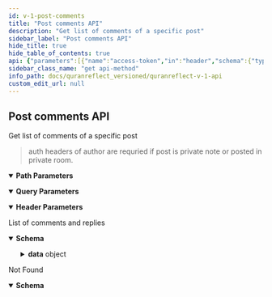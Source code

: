 ```yaml
---
id: v-1-post-comments
title: "Post comments API"
description: "Get list of comments of a specific post"
sidebar_label: "Post comments API"
hide_title: true
hide_table_of_contents: true
api: {"parameters":[{"name":"access-token","in":"header","schema":{"type":"string"},"description":"user access token"},{"name":"client","in":"header","schema":{"type":"string"},"description":"client access token"},{"name":"expiry","in":"header","schema":{"type":"string"},"example":"1531315250","description":"timestamp of token expiry "},{"name":"token-type","in":"header","schema":{"type":"string"},"example":"Bearer","description":"access token type"},{"name":"uid","in":"header","schema":{"type":"string"},"example":"user@quranreflect.com","description":"user uid"},{"name":"client_auth_token","in":"query","required":true,"schema":{"type":"string"},"description":"Client API token"},{"schema":{"type":"integer"},"name":"post_id","in":"path","required":true,"description":"post id"}],"responses":{"200":{"description":"List of comments and replies","content":{"application/json":{"schema":{"type":"object","x-examples":{"Example 1":{"success":true,"data":{"comments":[{"id":51,"body":"So you think we should turn this project from non-profit to profitable company :)","is_private":false,"hidden":false,"created_at":"2018-02-04T03:02:36.000Z","comment_policy_show":true,"parent_id":null,"children":[],"author":{"id":15,"username":"muneebarrabi","name":"منيب","first_name":"منيب","last_name":"","verified":false,"profile_img":":s3_path_url/?1587852641","followed":false,"original_profile_img":":s3_path_url/?1587852641","rooms_list":[],"display_name":"منيب","user_type":"student"}},{"id":68,"body":"There is no harm in doing so, especially if it means we are provided with a better product and/or service. Remember 'making profit' ≠ 'greed'","is_private":false,"hidden":false,"created_at":"2018-05-20T21:56:38.000Z","comment_policy_show":true,"parent_id":null,"children":[],"author":{"id":150,"username":"Fahd_Baig","name":"Fahd","first_name":"Fahd","last_name":"","verified":false,"profile_img":":s3_path_url/?1586814893","followed":false,"original_profile_img":":s3_path_url/?1586814893","rooms_list":[],"display_name":"Fahd","user_type":null}}]}}},"properties":{"success":{"type":"boolean"},"data":{"type":"object","properties":{"comments":{"type":"array","items":{"type":"object","x-examples":{"Example 1":{"id":68,"body":"There is no harm in doing so, especially if it means we are provided with a better product and/or service. Remember 'making profit' ≠ 'greed'","is_private":false,"hidden":false,"created_at":"2018-05-20T21:56:38.000Z","comment_policy_show":true,"parent_id":null,"children":[],"author":{"id":150,"username":"Fahd_Baig","name":"Fahd","first_name":"Fahd","last_name":"","verified":false,"profile_img":":s3_path_url/?1586814893","followed":false,"original_profile_img":":s3_path_url/?1586814893","rooms_list":[],"display_name":"Fahd","user_type":null}}},"properties":{"id":{"type":"integer"},"body":{"type":"string"},"is_private":{"type":"boolean"},"hidden":{"type":"boolean"},"created_at":{"type":"string"},"comment_policy_show":{"type":"boolean"},"parent_id":{"description":"parent comment id if this is a reply to another comment","nullable":true},"children":{"type":"array","description":"Comment replies","items":"circular(Comment)"},"author":{"type":"object","properties":{"id":{"type":"integer"},"username":{"type":"string"},"name":{"type":"string"},"first_name":{"type":"string"},"last_name":{"type":"string"},"verified":{"type":"boolean"},"profile_img":{"type":"string"},"followed":{"type":"boolean"},"original_profile_img":{"type":"string"},"rooms_list":{"type":"array","items":{"type":"object"}},"display_name":{"type":"string"},"user_type":{"nullable":true}}}},"title":"Comment","description":"QuranReflect Comment model."}}}}}}}}},"404":{"description":"Not Found","content":{"application/json":{"schema":{"type":"object","properties":{"status":{"type":"integer"},"success":{"type":"boolean"},"error":{"type":"string"}},"x-examples":{"Example 1":{"status":404,"success":false,"error":"Couldn't find Post with 'id'=4"}}},"examples":{"Post not found":{"value":{"status":404,"success":false,"error":"Couldn't find Post with 'id'=4"}}}}}}},"tags":["Comments"],"operationId":"v1-post-comments","description":"Get list of comments of a specific post\n\n> auth headers of author are requried if post is private note or posted in private room.","method":"get","path":"/v1/posts/{post_id}/comments","servers":[{"url":"https://quranreflect.com","description":"Production"}],"securitySchemes":{"apikey":{"name":"client_auth_token","type":"apiKey","in":"query"}},"info":{"title":"QuranReflect V1 API","description":"QuranReflect V1 APIs allows your app to interact with https://quranreflect.com resources. \n\n ## Getting started \n\n Our APIs are not public and require an API key. Please contact us via email `amer@qreflect.com` to get yours. \n\n ## User-specific APIs  \n\n All user-specific APIs (For example [Creating a post](/operations/post-create)) require the following headers:  \n\n - `access-token` the user access token, this token can be changed with every request. \n\n - `token-type`  value should always be `Bearer`. \n\n - `client` the client token, this too can be changed with every request. \n\n - `expiry` unix timestamp (in seconds) to indicate when access token will expire. \n\n - `uid` user's unique identifier. \n\n - `Authorization`: complete authorization header. Sample value `Bearer eyJhY2Nlc3MtdG9rZW4iOiJ4cjBrb3g1eXdVM3JrelVMZjhVUzlBIiwidG9rZW4tdHlwZSI6IkJlYXJlciIsImNsaWVudCI6IkpQeFJCRTloVmRBbDlTX1BVdEhJN2ciLCJleHBpcnkiOiIxNzA1OTQwNTQ3IiwidWlkIjoiYW1lci5hYmJhc0BtYWlsaW5hdG9yLmNvbSJ9`. \n\n The values of `access-token`, `client`, `expiry`, and `uid` headers will be returned in the response of [User Sign in API](/operations/user-signin).","version":"1.0.0"},"postman":{"name":"Post comments API","description":{"content":"Get list of comments of a specific post\n\n> auth headers of author are requried if post is private note or posted in private room.","type":"text/plain"},"url":{"path":["v1","posts",":post_id","comments"],"host":["{{baseUrl}}"],"query":[{"disabled":false,"description":{"content":"(Required) Client API token","type":"text/plain"},"key":"client_auth_token","value":""}],"variable":[{"disabled":false,"description":{"content":"(Required) post id","type":"text/plain"},"type":"any","value":"","key":"post_id"}]},"header":[{"disabled":false,"description":{"content":"user access token","type":"text/plain"},"key":"access-token","value":""},{"disabled":false,"description":{"content":"client access token","type":"text/plain"},"key":"client","value":""},{"disabled":false,"description":{"content":"timestamp of token expiry ","type":"text/plain"},"key":"expiry","value":""},{"disabled":false,"description":{"content":"access token type","type":"text/plain"},"key":"token-type","value":""},{"disabled":false,"description":{"content":"user uid","type":"text/plain"},"key":"uid","value":""},{"key":"Accept","value":"application/json"}],"method":"GET"}}
sidebar_class_name: "get api-method"
info_path: docs/quranreflect_versioned/quranreflect-v-1-api
custom_edit_url: null
---
```



## Post comments API



Get list of comments of a specific post

> auth headers of author are requried if post is private note or posted in private room.

<details style={{"marginBottom":"1rem"}} data-collapsed={false} open={true}><summary style={{}}><strong>Path Parameters</strong></summary><div><ul><ParamsItem className={"paramsItem"} param={{"schema":{"type":"integer"},"name":"post_id","in":"path","required":true,"description":"post id"}}></ParamsItem></ul></div></details><details style={{"marginBottom":"1rem"}} data-collapsed={false} open={true}><summary style={{}}><strong>Query Parameters</strong></summary><div><ul><ParamsItem className={"paramsItem"} param={{"name":"client_auth_token","in":"query","required":true,"schema":{"type":"string"},"description":"Client API token"}}></ParamsItem></ul></div></details><details style={{"marginBottom":"1rem"}} data-collapsed={false} open={true}><summary style={{}}><strong>Header Parameters</strong></summary><div><ul><ParamsItem className={"paramsItem"} param={{"name":"access-token","in":"header","schema":{"type":"string"},"description":"user access token"}}></ParamsItem><ParamsItem className={"paramsItem"} param={{"name":"client","in":"header","schema":{"type":"string"},"description":"client access token"}}></ParamsItem><ParamsItem className={"paramsItem"} param={{"name":"expiry","in":"header","schema":{"type":"string"},"example":"1531315250","description":"timestamp of token expiry "}}></ParamsItem><ParamsItem className={"paramsItem"} param={{"name":"token-type","in":"header","schema":{"type":"string"},"example":"Bearer","description":"access token type"}}></ParamsItem><ParamsItem className={"paramsItem"} param={{"name":"uid","in":"header","schema":{"type":"string"},"example":"user@quranreflect.com","description":"user uid"}}></ParamsItem></ul></div></details><div><ApiTabs><TabItem label={"200"} value={"200"}><div>

List of comments and replies

</div><div><MimeTabs schemaType={"response"}><TabItem label={"application/json"} value={"application/json"}><SchemaTabs><TabItem label={"Schema"} value={"Schema"}><details style={{}} data-collapsed={false} open={true}><summary style={{"textAlign":"left"}}><strong>Schema</strong></summary><div style={{"textAlign":"left","marginLeft":"1rem"}}></div><ul style={{"marginLeft":"1rem"}}><SchemaItem collapsible={false} name={"success"} required={false} schemaName={"boolean"} qualifierMessage={undefined} schema={{"type":"boolean"}}></SchemaItem><SchemaItem collapsible={true} className={"schemaItem"}><details style={{}}><summary style={{}}><strong>data</strong><span style={{"opacity":"0.6"}}> object</span></summary><div style={{"marginLeft":"1rem"}}><SchemaItem collapsible={true} className={"schemaItem"}><details style={{}}><summary style={{}}><strong>comments</strong><span style={{"opacity":"0.6"}}> object[]</span></summary><div style={{"marginLeft":"1rem"}}><li><div style={{"fontSize":"var(--ifm-code-font-size)","opacity":"0.6","marginLeft":"-.5rem","paddingBottom":".5rem"}}>Array [</div></li><SchemaItem collapsible={false} name={"id"} required={false} schemaName={"integer"} qualifierMessage={undefined} schema={{"type":"integer"}}></SchemaItem><SchemaItem collapsible={false} name={"body"} required={false} schemaName={"string"} qualifierMessage={undefined} schema={{"type":"string"}}></SchemaItem><SchemaItem collapsible={false} name={"is_private"} required={false} schemaName={"boolean"} qualifierMessage={undefined} schema={{"type":"boolean"}}></SchemaItem><SchemaItem collapsible={false} name={"hidden"} required={false} schemaName={"boolean"} qualifierMessage={undefined} schema={{"type":"boolean"}}></SchemaItem><SchemaItem collapsible={false} name={"created_at"} required={false} schemaName={"string"} qualifierMessage={undefined} schema={{"type":"string"}}></SchemaItem><SchemaItem collapsible={false} name={"comment_policy_show"} required={false} schemaName={"boolean"} qualifierMessage={undefined} schema={{"type":"boolean"}}></SchemaItem><SchemaItem collapsible={false} name={"parent_id"} required={false} schemaName={""} qualifierMessage={undefined} schema={{"description":"parent comment id if this is a reply to another comment","nullable":true}}></SchemaItem><SchemaItem collapsible={false} name={"children"} required={false} schemaName={"undefined[]"} qualifierMessage={undefined} schema={{"type":"array","description":"Comment replies","items":"circular(Comment)"}}></SchemaItem><SchemaItem collapsible={true} className={"schemaItem"}><details style={{}}><summary style={{}}><strong>author</strong><span style={{"opacity":"0.6"}}> object</span></summary><div style={{"marginLeft":"1rem"}}><SchemaItem collapsible={false} name={"id"} required={false} schemaName={"integer"} qualifierMessage={undefined} schema={{"type":"integer"}}></SchemaItem><SchemaItem collapsible={false} name={"username"} required={false} schemaName={"string"} qualifierMessage={undefined} schema={{"type":"string"}}></SchemaItem><SchemaItem collapsible={false} name={"name"} required={false} schemaName={"string"} qualifierMessage={undefined} schema={{"type":"string"}}></SchemaItem><SchemaItem collapsible={false} name={"first_name"} required={false} schemaName={"string"} qualifierMessage={undefined} schema={{"type":"string"}}></SchemaItem><SchemaItem collapsible={false} name={"last_name"} required={false} schemaName={"string"} qualifierMessage={undefined} schema={{"type":"string"}}></SchemaItem><SchemaItem collapsible={false} name={"verified"} required={false} schemaName={"boolean"} qualifierMessage={undefined} schema={{"type":"boolean"}}></SchemaItem><SchemaItem collapsible={false} name={"profile_img"} required={false} schemaName={"string"} qualifierMessage={undefined} schema={{"type":"string"}}></SchemaItem><SchemaItem collapsible={false} name={"followed"} required={false} schemaName={"boolean"} qualifierMessage={undefined} schema={{"type":"boolean"}}></SchemaItem><SchemaItem collapsible={false} name={"original_profile_img"} required={false} schemaName={"string"} qualifierMessage={undefined} schema={{"type":"string"}}></SchemaItem><SchemaItem collapsible={false} name={"rooms_list"} required={false} schemaName={"object[]"} qualifierMessage={undefined} schema={{"type":"array","items":{"type":"object"}}}></SchemaItem><SchemaItem collapsible={false} name={"display_name"} required={false} schemaName={"string"} qualifierMessage={undefined} schema={{"type":"string"}}></SchemaItem><SchemaItem collapsible={false} name={"user_type"} required={false} schemaName={""} qualifierMessage={undefined} schema={{"nullable":true}}></SchemaItem></div></details></SchemaItem><li><div style={{"fontSize":"var(--ifm-code-font-size)","opacity":"0.6","marginLeft":"-.5rem"}}>]</div></li></div></details></SchemaItem></div></details></SchemaItem></ul></details></TabItem><TabItem label={"Example (from schema)"} value={"Example (from schema)"}><ResponseSamples responseExample={"{\n  \"success\": true,\n  \"data\": {\n    \"comments\": [\n      {\n        \"id\": 0,\n        \"body\": \"string\",\n        \"is_private\": true,\n        \"hidden\": true,\n        \"created_at\": \"string\",\n        \"comment_policy_show\": true,\n        \"children\": [\n          null\n        ],\n        \"author\": {\n          \"id\": 0,\n          \"username\": \"string\",\n          \"name\": \"string\",\n          \"first_name\": \"string\",\n          \"last_name\": \"string\",\n          \"verified\": true,\n          \"profile_img\": \"string\",\n          \"followed\": true,\n          \"original_profile_img\": \"string\",\n          \"rooms_list\": [\n            {}\n          ],\n          \"display_name\": \"string\"\n        }\n      }\n    ]\n  }\n}"} language={"json"}></ResponseSamples></TabItem></SchemaTabs></TabItem></MimeTabs></div></TabItem><TabItem label={"404"} value={"404"}><div>

Not Found

</div><div><MimeTabs schemaType={"response"}><TabItem label={"application/json"} value={"application/json"}><SchemaTabs><TabItem label={"Schema"} value={"Schema"}><details style={{}} data-collapsed={false} open={true}><summary style={{"textAlign":"left"}}><strong>Schema</strong></summary><div style={{"textAlign":"left","marginLeft":"1rem"}}></div><ul style={{"marginLeft":"1rem"}}><SchemaItem collapsible={false} name={"status"} required={false} schemaName={"integer"} qualifierMessage={undefined} schema={{"type":"integer"}}></SchemaItem><SchemaItem collapsible={false} name={"success"} required={false} schemaName={"boolean"} qualifierMessage={undefined} schema={{"type":"boolean"}}></SchemaItem><SchemaItem collapsible={false} name={"error"} required={false} schemaName={"string"} qualifierMessage={undefined} schema={{"type":"string"}}></SchemaItem></ul></details></TabItem><TabItem label={"Example (from schema)"} value={"Example (from schema)"}><ResponseSamples responseExample={"{\n  \"status\": 0,\n  \"success\": true,\n  \"error\": \"string\"\n}"} language={"json"}></ResponseSamples></TabItem><TabItem label={"Post not found"} value={"Post not found"}><ResponseSamples responseExample={"{\n  \"status\": 404,\n  \"success\": false,\n  \"error\": \"Couldn't find Post with 'id'=4\"\n}"} language={"json"}></ResponseSamples></TabItem></SchemaTabs></TabItem></MimeTabs></div></TabItem></ApiTabs></div>
      